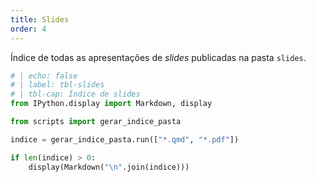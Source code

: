 ```yaml
---
title: Slides
order: 4
---
```


Índice de todas as apresentações de _slides_ publicadas na pasta `slides`.

```python
# | echo: false
# | label: tbl-slides
# | tbl-cap: Índice de slides
from IPython.display import Markdown, display

from scripts import gerar_indice_pasta

indice = gerar_indice_pasta.run(["*.qmd", "*.pdf"])

if len(indice) > 0:
    display(Markdown("\n".join(indice)))
```
